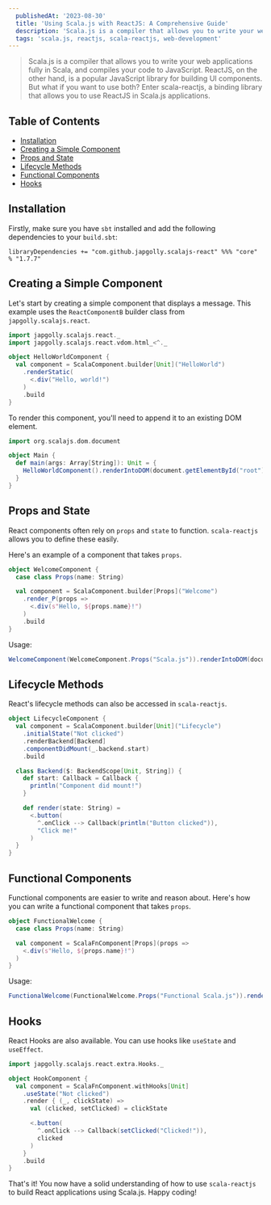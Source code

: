 ```yaml
---
  publishedAt: '2023-08-30'
  title: 'Using Scala.js with ReactJS: A Comprehensive Guide'
  description: 'Scala.js is a compiler that allows you to write your web applications fully in Scala, and compiles your code to JavaScript.'
  tags: 'scala.js, reactjs, scala-reactjs, web-development'
---
```


> Scala.js is a compiler that allows you to write your web applications fully in Scala, and compiles your code to JavaScript. ReactJS, on the other hand, is a popular JavaScript library for building UI components. But what if you want to use both? Enter scala-reactjs, a binding library that allows you to use ReactJS in Scala.js applications.

## Table of Contents

- [Installation](#installation)
- [Creating a Simple Component](#creating-a-simple-component)
- [Props and State](#props-and-state)
- [Lifecycle Methods](#lifecycle-methods)
- [Functional Components](#functional-components)
- [Hooks](#hooks)

## Installation

Firstly, make sure you have `sbt` installed and add the following dependencies to your `build.sbt`:

```
libraryDependencies += "com.github.japgolly.scalajs-react" %%% "core" % "1.7.7"
```

## Creating a Simple Component

Let's start by creating a simple component that displays a message. This example uses the `ReactComponentB` builder class from `japgolly.scalajs.react`.

```scala
import japgolly.scalajs.react._
import japgolly.scalajs.react.vdom.html_<^._

object HelloWorldComponent {
  val component = ScalaComponent.builder[Unit]("HelloWorld")
    .renderStatic(
      <.div("Hello, world!")
    )
    .build
}
```

To render this component, you'll need to append it to an existing DOM element.

```scala
import org.scalajs.dom.document

object Main {
  def main(args: Array[String]): Unit = {
    HelloWorldComponent().renderIntoDOM(document.getElementById("root"))
  }
}
```

## Props and State

React components often rely on `props` and `state` to function. `scala-reactjs` allows you to define these easily.

Here's an example of a component that takes `props`.

```scala
object WelcomeComponent {
  case class Props(name: String)

  val component = ScalaComponent.builder[Props]("Welcome")
    .render_P(props =>
      <.div(s"Hello, ${props.name}!")
    )
    .build
}
```

Usage:

```scala
WelcomeComponent(WelcomeComponent.Props("Scala.js")).renderIntoDOM(document.getElementById("root"))
```

## Lifecycle Methods

React's lifecycle methods can also be accessed in `scala-reactjs`.

```scala
object LifecycleComponent {
  val component = ScalaComponent.builder[Unit]("Lifecycle")
    .initialState("Not clicked")
    .renderBackend[Backend]
    .componentDidMount(_.backend.start)
    .build

  class Backend($: BackendScope[Unit, String]) {
    def start: Callback = Callback {
      println("Component did mount!")
    }

    def render(state: String) =
      <.button(
        ^.onClick --> Callback(println("Button clicked")),
        "Click me!"
      )
  }
}
```

## Functional Components

Functional components are easier to write and reason about. Here's how you can write a functional component that takes `props`.

```scala
object FunctionalWelcome {
  case class Props(name: String)

  val component = ScalaFnComponent[Props](props =>
    <.div(s"Hello, ${props.name}!")
  )
}
```

Usage:

```scala
FunctionalWelcome(FunctionalWelcome.Props("Functional Scala.js")).renderIntoDOM(document.getElementById("root"))
```

## Hooks

React Hooks are also available. You can use hooks like `useState` and `useEffect`.

```scala
import japgolly.scalajs.react.extra.Hooks._

object HookComponent {
  val component = ScalaFnComponent.withHooks[Unit]
    .useState("Not clicked")
    .render { (_, clickState) =>
      val (clicked, setClicked) = clickState

      <.button(
        ^.onClick --> Callback(setClicked("Clicked!")),
        clicked
      )
    }
    .build
}
```

That's it! You now have a solid understanding of how to use `scala-reactjs` to build React applications using Scala.js. Happy coding!
